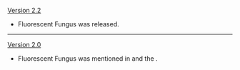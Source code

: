 {{Change History/Header}}
[[Version 2.2]]
* Fluorescent Fungus was released.
----
[[Version 2.0]]
* Fluorescent Fungus was mentioned in {{Quest|Food From Afar}} and the {{Quest|Pizza From Another Land}}.